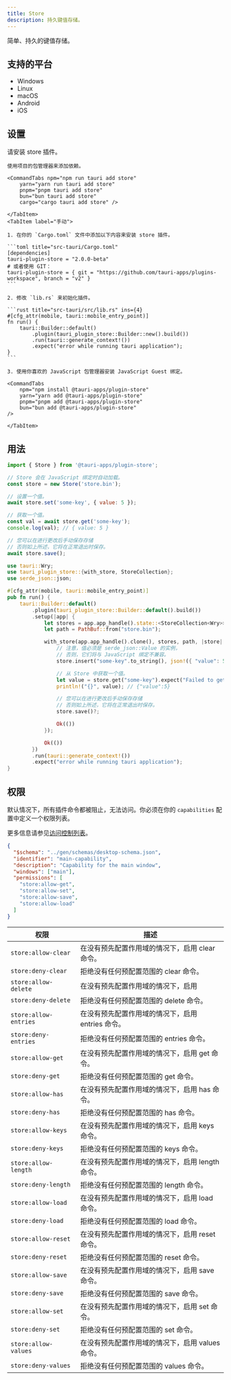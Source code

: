 ```yaml
---
title: Store
description: 持久键值存储。
---
```



<PluginLinks plugin="store" />

简单、持久的键值存储。

## 支持的平台

- Windows
- Linux
- macOS
- Android
- iOS

## 设置

请安装 store 插件。

<Tabs>
    <TabItem label="自动">

    使用项目的包管理器来添加依赖。

    <CommandTabs npm="npm run tauri add store"
        yarn="yarn run tauri add store"
        pnpm="pnpm tauri add store"
        bun="bun tauri add store"
        cargo="cargo tauri add store" />

    </TabItem>
    <TabItem label="手动">

    1. 在你的 `Cargo.toml` 文件中添加以下内容来安装 store 插件。

    ```toml title="src-tauri/Cargo.toml"
    [dependencies]
    tauri-plugin-store = "2.0.0-beta"
    # 或者使用 GIT：
    tauri-plugin-store = { git = "https://github.com/tauri-apps/plugins-workspace", branch = "v2" }
    ```

    2. 修改 `lib.rs` 来初始化插件。

    ```rust title="src-tauri/src/lib.rs" ins={4}
    #[cfg_attr(mobile, tauri::mobile_entry_point)]
    fn run() {
        tauri::Builder::default()
            .plugin(tauri_plugin_store::Builder::new().build())
            .run(tauri::generate_context!())
            .expect("error while running tauri application");
    }
    ```

    3. 使用你喜欢的 JavaScript 包管理器安装 JavaScript Guest 绑定。

    <CommandTabs
        npm="npm install @tauri-apps/plugin-store"
        yarn="yarn add @tauri-apps/plugin-store"
        pnpm="pnpm add @tauri-apps/plugin-store"
        bun="bun add @tauri-apps/plugin-store"
    />

    </TabItem>

</Tabs>

## 用法

<Tabs>
<TabItem label="JavaScript">

```js
import { Store } from '@tauri-apps/plugin-store';

// Store 会在 JavaScript 绑定时自动加载。
const store = new Store('store.bin');

// 设置一个值。
await store.set('some-key', { value: 5 });

// 获取一个值。
const val = await store.get('some-key');
console.log(val); // { value: 5 }

// 您可以在进行更改后手动保存存储
// 否则如上所述，它将在正常退出时保存。
await store.save();
```

</TabItem>
<TabItem label="Rust">

```rust title="src-tauri/src/lib.rs"
use tauri::Wry;
use tauri_plugin_store::{with_store, StoreCollection};
use serde_json::json;

#[cfg_attr(mobile, tauri::mobile_entry_point)]
pub fn run() {
    tauri::Builder::default()
        .plugin(tauri_plugin_store::Builder::default().build())
        .setup(|app| {
            let stores = app.app_handle().state::<StoreCollection<Wry>>();
            let path = PathBuf::from("store.bin");

            with_store(app.app_handle().clone(), stores, path, |store| {
                // 注意，值必须是 serde_json::Value 的实例，
                // 否则，它们将与 JavaScript 绑定不兼容。
                store.insert("some-key".to_string(), json!({ "value": 5 }))?;

                // 从 Store 中获取一个值。
                let value = store.get("some-key").expect("Failed to get value from store");
                println!("{}", value); // {"value":5}

                // 您可以在进行更改后手动保存存储
                // 否则如上所述，它将在正常退出时保存。
                store.save()?;

                Ok(())
            });

            Ok(())
        })
        .run(tauri::generate_context!())
        .expect("error while running tauri application");
}
```

</TabItem>
</Tabs>

## 权限

默认情况下，所有插件命令都被阻止，无法访问。你必须在你的 `capabilities` 配置中定义一个权限列表。

更多信息请参见[访问控制列表](/zh-cn/reference/acl)。

```json title="src-tauri/capabilities/main.json" ins={6-11}
{
  "$schema": "../gen/schemas/desktop-schema.json",
  "identifier": "main-capability",
  "description": "Capability for the main window",
  "windows": ["main"],
  "permissions": [
    "store:allow-get",
    "store:allow-set",
    "store:allow-save",
    "store:allow-load"
  ]
}
```

| 权限                  | 描述                                              |
| --------------------- | ------------------------------------------------- |
| `store:allow-clear`   | 在没有预先配置作用域的情况下，启用 clear 命令。   |
| `store:deny-clear`    | 拒绝没有任何预配置范围的 clear 命令。             |
| `store:allow-delete`  | 在没有预先配置作用域的情况下，启用                |
| `store:deny-delete`   | 拒绝没有任何预配置范围的 delete 命令。            |
| `store:allow-entries` | 在没有预先配置作用域的情况下，启用 entries 命令。 |
| `store:deny-entries`  | 拒绝没有任何预配置范围的 entries 命令。           |
| `store:allow-get`     | 在没有预先配置作用域的情况下，启用 get 命令。     |
| `store:deny-get`      | 拒绝没有任何预配置范围的 get 命令。               |
| `store:allow-has`     | 在没有预先配置作用域的情况下，启用 has 命令。     |
| `store:deny-has`      | 拒绝没有任何预配置范围的 has 命令。               |
| `store:allow-keys`    | 在没有预先配置作用域的情况下，启用 keys 命令。    |
| `store:deny-keys`     | 拒绝没有任何预配置范围的 keys 命令。              |
| `store:allow-length`  | 在没有预先配置作用域的情况下，启用 length 命令。  |
| `store:deny-length`   | 拒绝没有任何预配置范围的 length 命令。            |
| `store:allow-load`    | 在没有预先配置作用域的情况下，启用 load 命令。    |
| `store:deny-load`     | 拒绝没有任何预配置范围的 load 命令。              |
| `store:allow-reset`   | 在没有预先配置作用域的情况下，启用 reset 命令。   |
| `store:deny-reset`    | 拒绝没有任何预配置范围的 reset 命令。             |
| `store:allow-save`    | 在没有预先配置作用域的情况下，启用 save 命令。    |
| `store:deny-save`     | 拒绝没有任何预配置范围的 save 命令。              |
| `store:allow-set`     | 在没有预先配置作用域的情况下，启用 set 命令。     |
| `store:deny-set`      | 拒绝没有任何预配置范围的 set 命令。               |
| `store:allow-values`  | 在没有预先配置作用域的情况下，启用 values 命令。  |
| `store:deny-values`   | 拒绝没有任何预配置范围的 values 命令。            |
